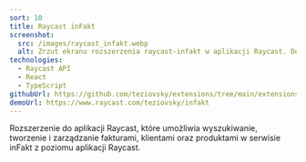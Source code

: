 ```yaml
---
sort: 10
title: Raycast inFakt
screenshot:
  src: /images/raycast_infakt.webp
  alt: Zrzut ekranu rozszerzenia raycast-infakt w aplikacji Raycast. Dostępna jest lista faktur z ikoną statusu, numerem faktury, nazwą firmy klienta, datą wystawienia faktury oraz kwotą brutto faktury.
technologies:
  - Raycast API
  - React
  - TypeScript
githubUrl: https://github.com/teziovsky/extensions/tree/main/extensions/infakt
demoUrl: https://www.raycast.com/teziovsky/infakt
---
```


Rozszerzenie do aplikacji Raycast, które umożliwia wyszukiwanie, tworzenie i zarządzanie fakturami, klientami oraz produktami w serwisie inFakt z poziomu aplikacji Raycast.
